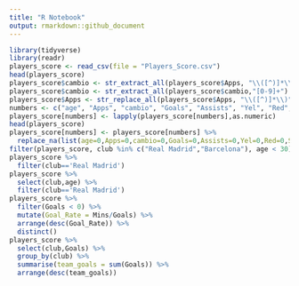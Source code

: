 ```yaml
---
title: "R Notebook"
output: rmarkdown::github_document
---
```

```r
library(tidyverse)
library(readr)
players_score <- read_csv(file = "Players_Score.csv")
head(players_score)
players_score$cambio <- str_extract_all(players_score$Apps, "\\([^)]*\\)","")
players_score$cambio <- str_extract_all(players_score$cambio,"[0-9]+")
players_score$Apps <- str_replace_all(players_score$Apps, "\\([^)]*\\)","")
numbers <- c("age", "Apps", "cambio", "Goals", "Assists", "Yel", "Red", "SpG", "PS", "AerialsWon", "MotM", "Rating")
players_score[numbers] <- lapply(players_score[numbers],as.numeric)
head(players_score)
players_score[numbers] <- players_score[numbers] %>%
  replace_na(list(age=0,Apps=0,cambio=0,Goals=0,Assists=0,Yel=0,Red=0,SpG=0,PS=0,AerialsWon=0,MotM=0,Rating=0))
filter(players_score, club %in% c("Real Madrid","Barcelona"), age < 30)
players_score %>%
  filter(club=='Real Madrid')
players_score %>% 
  select(club,age) %>%
  filter(club=='Real Madrid')
players_score %>% 
  filter(Goals < 0) %>% 
  mutate(Goal_Rate = Mins/Goals) %>% 
  arrange(desc(Goal_Rate)) %>% 
  distinct()
players_score %>% 
  select(club,Goals) %>% 
  group_by(club) %>% 
  summarise(team_goals = sum(Goals)) %>% 
  arrange(desc(team_goals))
```

